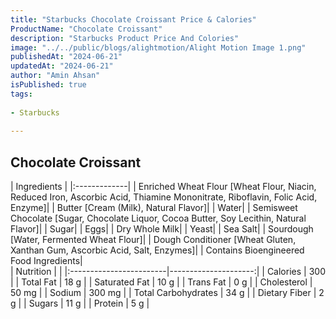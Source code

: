```yaml
---
title: "Starbucks Chocolate Croissant Price & Calories"
ProductName: "Chocolate Croissant"
description: "Starbucks Product Price And Colories"
image: "../../public/blogs/alightmotion/Alight Motion Image 1.png"
publishedAt: "2024-06-21"
updatedAt: "2024-06-21"
author: "Amin Ahsan"
isPublished: true
tags:
 
- Starbucks
      
---
```


 
## Chocolate Croissant 
  
<div className="tables-container">
  <div className="table-wrapper">
    | Ingredients  |  
    |:-------------|
    | Enriched Wheat Flour [Wheat Flour, Niacin, Reduced Iron, Ascorbic Acid, Thiamine Mononitrate, Riboflavin, Folic Acid, Enzyme]|
    | Butter [Cream (Milk), Natural Flavor]| 
    | Water| 
    | Semisweet Chocolate [Sugar, Chocolate Liquor, Cocoa Butter, Soy Lecithin, Natural Flavor]| 
    | Sugar| 
    | Eggs| 
    | Dry Whole Milk| 
    | Yeast| 
    | Sea Salt| 
    | Sourdough [Water, Fermented Wheat Flour]| 
    | Dough Conditioner [Wheat Gluten, Xanthan Gum, Ascorbic Acid, Salt, Enzymes]| 
    | Contains Bioengineered Food Ingredients| 
  </div>
  <div className="table-wrapper">
    | Nutrition               |                      |  
    |:------------------------|---------------------:|
    | Calories                | 300                  |
    | Total Fat               | 18 g                 |
    | Saturated Fat           | 10 g                 |
    | Trans Fat               | 0 g                  |
    | Cholesterol             | 50 mg                |
    | Sodium                  | 300 mg               |
    | Total Carbohydrates     | 34 g                 |
    | Dietary Fiber           | 2 g                  |
    | Sugars                  | 11 g                 |
    | Protein                 | 5 g                  |
  </div>
</div>
<style jsx>{`
  .tables-container {
    display: flex;
    flex-direction: row;
    gap: 30px;
  }
  .table-wrapper {
    width: 500px; /* Adjust as needed */
  }
  @media (max-width: 768px) {
    .tables-container {
      flex-direction: column;
      gap: 0px; /* Adjust as needed */
    }
    .table-wrapper {
      width: 100%; /* Adjust as needed */
    }
  }
`}</style>
